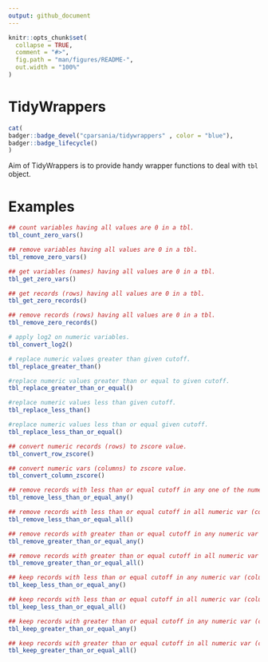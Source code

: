 ```yaml
---
output: github_document
---
```


<!-- README.md is generated from README.Rmd. Please edit that file -->

```r
knitr::opts_chunk$set(
  collapse = TRUE,
  comment = "#>",
  fig.path = "man/figures/README-",
  out.width = "100%"
)
```

# TidyWrappers

<!-- badges: start -->
```r
cat(
badger::badge_devel("cparsania/tidywrappers" , color = "blue"),
badger::badge_lifecycle()
)

```

<!-- badges: end -->

Aim of TidyWrappers is to provide handy wrapper functions to deal with `tbl` object.  

# Examples 
```r

## count variables having all values are 0 in a tbl. 
tbl_count_zero_vars()

## remove variables having all values are 0 in a tbl.
tbl_remove_zero_vars()

## get variables (names) having all values are 0 in a tbl.
tbl_get_zero_vars()

## get records (rows) having all values are 0 in a tbl.
tbl_get_zero_records()

## remove records (rows) having all values are 0 in a tbl.
tbl_remove_zero_records()

# apply log2 on numeric variables.
tbl_convert_log2()

# replace numeric values greater than given cutoff.
tbl_replace_greater_than()

#replace numeric values greater than or equal to given cutoff.
tbl_replace_greater_than_or_equal()

#replace numeric values less than given cutoff.
tbl_replace_less_than()

#replace numeric values less than or equal given cutoff.
tbl_replace_less_than_or_equal()

## convert numeric records (rows) to zscore value. 
tbl_convert_row_zscore()

## convert numeric vars (columns) to zscore value.
tbl_convert_column_zscore()

## remove records with less than or equal cutoff in any one of the numeric var (column).
tbl_remove_less_than_or_equal_any()

## remove records with less than or equal cutoff in all numeric var (column).
tbl_remove_less_than_or_equal_all()

## remove records with greater than or equal cutoff in any numeric var (column).
tbl_remove_greater_than_or_equal_any()

## remove records with greater than or equal cutoff in all numeric var (column).
tbl_remove_greater_than_or_equal_all()

## keep records with less than or equal cutoff in any numeric var (column).
tbl_keep_less_than_or_equal_any()

## keep records with less than or equal cutoff in all numeric var (column).
tbl_keep_less_than_or_equal_all()

## keep records with greater than or equal cutoff in any numeric var (column).
tbl_keep_greater_than_or_equal_any()

## keep records with greater than or equal cutoff in all numeric var (column).
tbl_keep_greater_than_or_equal_all()
```


